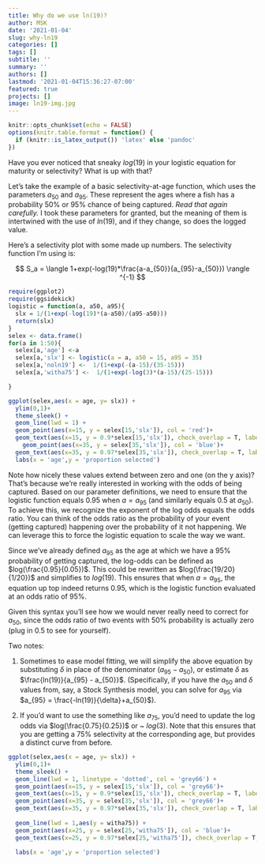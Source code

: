 ```yaml
---
title: Why do we use ln(19)?
author: MSK
date: '2021-01-04'
slug: why-ln19
categories: []
tags: []
subtitle: ''
summary: ''
authors: []
lastmod: '2021-01-04T15:36:27-07:00'
featured: true
projects: []
image: ln19-img.jpg
---
```



```r
knitr::opts_chunk$set(echo = FALSE)
options(knitr.table.format = function() {
  if (knitr::is_latex_output()) 'latex' else 'pandoc'
})
```

Have you ever noticed that sneaky $log(19)$ in your logistic equation for maturity or selectivity? What is up with that?


Let's take the example of a basic selectivity-at-age function, which uses the parameters $a_{50}$ and $a_{95}$. These represent the ages where a fish has a probability 50% or 95% chance of being captured. *Read that again carefully.* I took these parameters for granted, but the  meaning of them is  intertwined with the use of $ln(19)$, and if they change, so does the logged value.

Here's a selectivity plot with some made up numbers. The selectivity function I'm using is:

$$
S_a = \langle 1+exp(-log(19)*\frac{a-a_{50}}{a_{95}-a_{50}}) \rangle ^{-1}
$$

```r
require(ggplot2)
require(ggsidekick)
logistic = function(a, a50, a95){
  slx = 1/(1+exp(-log(19)*(a-a50)/(a95-a50)))
  return(slx)
}
selex <- data.frame()
for(a in 1:50){
  selex[a,'age'] <-a
  selex[a,'slx'] <- logistic(a = a, a50 = 15, a95 = 35)
  selex[a,'noln19'] <-  1/(1+exp(-(a-15)/(35-15)))
  selex[a,'witha75'] <-  1/(1+exp(-log(3)*(a-15)/(25-15)))

}

ggplot(selex,aes(x = age, y= slx)) +
  ylim(0,1)+
  theme_sleek() +
  geom_line(lwd = 1) +
  geom_point(aes(x=15, y = selex[15,'slx']), col = 'red')+
  geom_text(aes(x=15, y = 0.9*selex[15,'slx']), check_overlap = T, label = 'a50') +
    geom_point(aes(x=35, y = selex[35,'slx']), col = 'blue')+
  geom_text(aes(x=35, y = 0.97*selex[35,'slx']), check_overlap = T, label = 'a95') +
  labs(x = 'age',y = 'proportion selected')

```

Note how nicely these values extend between zero and one (on the y axis)? That's because we're really interested in working with the odds of being captured. Based on our parameter definitions, we need to ensure that the logistic function equals 0.95 when $a = a_{95}$ (and similarly equals 0.5 at $a_{50}$).
To achieve this, we recognize  the exponent of the log odds equals the odds ratio. You can think of the odds ratio as the probability of your event (getting captured) happening over the probability of it not happening. We can leverage this to force the logistic equation to scale the way we want.

Since we've already defined $a_{95}$ as the age at which we have a 95% probability of getting captured, the log-odds can be defined as $log(\frac{0.95}{0.05})$. This could be rewritten as $log(\frac{19/20}{1/20})$ and simplifies to $log(19)$.   This ensures that when $a = a_{95}$, the equation up top indeed returns 0.95, which is the logistic function evaluated at an odds ratio of 95%.

Given this syntax you'll see how we would never really need to correct for  $a_{50}$, since the odds ratio of two events with 50% probability is actually zero (plug in 0.5 to see for yourself). 

Two notes: 

1. Sometimes to ease model fitting, we will simplify the above equation by substituting $\delta$ in place of the denominator ($a_{95} - a_{50}$), or estimate $\delta$ as $\frac{ln(19)}{a_{95} - a_{50}}$. (Specifically, if you have the $a_{50}$ and  $\delta$ values from, say, a Stock Synthesis model, you can solve for $a_{95}$ via $a_{95} = \frac{-ln(19)}{\delta}+a_{50}$).

2. If you'd want to use the something like $a_{75}$, you'd need to update the log odds via $log(\frac{0.75}{0.25})$ or ~ $log(3)$. Note that this ensures that you are getting a 75% selectivity at the corresponding age, but provides a distinct curve from before.


```r
ggplot(selex,aes(x = age, y= slx)) +
  ylim(0,1)+
  theme_sleek() +
  geom_line(lwd = 1, linetype = 'dotted', col = 'grey66') +
  geom_point(aes(x=15, y = selex[15,'slx']), col = 'grey66')+
  geom_text(aes(x=15, y = 0.9*selex[15,'slx']), check_overlap = T, label = 'a50') +
  geom_point(aes(x=35, y = selex[35,'slx']), col = 'grey66')+
  geom_text(aes(x=35, y = 0.97*selex[35,'slx']), check_overlap = T, label = 'a95') +
  
  geom_line(lwd = 1,aes(y = witha75)) +
  geom_point(aes(x=25, y = selex[25,'witha75']), col = 'blue')+
  geom_text(aes(x=25, y = 0.97*selex[25,'witha75']), check_overlap = T, label = 'a75') +
  
  labs(x = 'age',y = 'proportion selected')
```